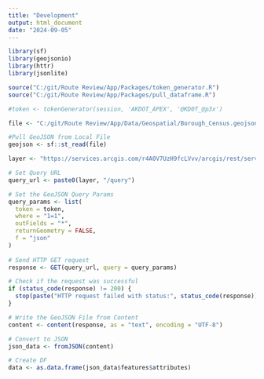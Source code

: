 ```yaml
---
title: "Development"
output: html_document
date: "2024-09-05"
---
```


```r
library(sf)
library(geojsonio)
library(httr)
library(jsonlite)

source("C:/git/Route Review/App/Packages/token_generator.R")
source("C:/git/Route Review/App/Packages/pull_dataframe.R")

#token <- tokenGenerator(session, 'AKDOT_APEX', '@KD0T_@p3x')
```


```r

file <- "C:/git/Route Review/App/Data/Geospatial/Borough_Census.geojson"

#Pull GeoJSON from Local File
geojson <- sf::st_read(file)

```


```r

layer <- "https://services.arcgis.com/r4A0V7UzH9fcLVvv/arcgis/rest/services/Functional_Class_Update/FeatureServer/0"

# Set Query URL
query_url <- paste0(layer, "/query")

# Set the GeoJSON Query Params
query_params <- list(
  token = token,
  where = "1=1",
  outFields = "*",
  returnGeometry = FALSE,
  f = "json"
)
  
# Send HTTP GET request
response <- GET(query_url, query = query_params)

# Check if the request was successful
if (status_code(response) != 200) {
  stop(paste("HTTP request failed with status:", status_code(response)))
}

# Write the GeoJSON File from Content
content <- content(response, as = "text", encoding = "UTF-8")

# Convert to JSON
json_data <- fromJSON(content)

# Create DF
data <- as.data.frame(json_data$features$attributes)
  
    

```